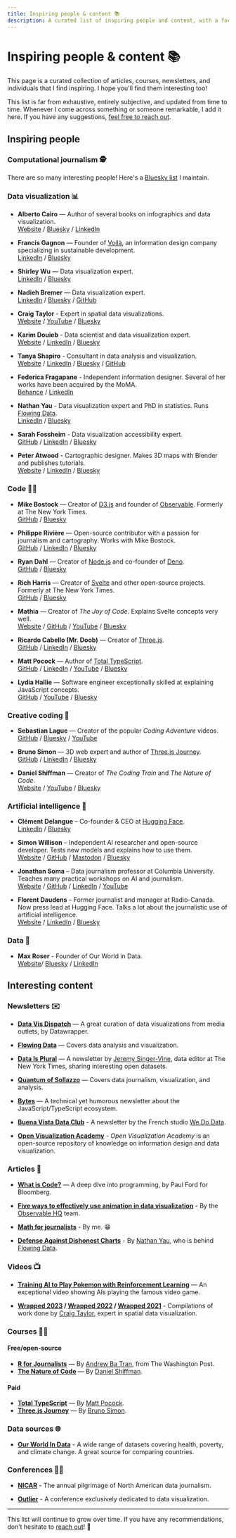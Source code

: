 ```yaml
---
title: Inspiring people & content 📚
description: A curated list of inspiring people and content, with a focus on computational journalism and data visualization.
---
```



# Inspiring people & content 📚

This page is a curated collection of articles, courses, newsletters, and individuals that I find inspiring. I hope you'll find them interesting too!

This list is far from exhaustive, entirely subjective, and updated from time to time. Whenever I come across something or someone remarkable, I add it here. If you have any suggestions, [feel free to reach out](/contact).

<NoticeIntro />

## Inspiring people

### Computational journalism 🕵️

There are so many interesting people! Here's a [Bluesky list](https://bsky.app/profile/did:plc:mphgp7yirv2rmoqyyzidqtdi/lists/3lhjv2vaaif2p) I maintain.

### Data visualization 📊

- **Alberto Cairo** — Author of several books on infographics and data visualization.  
  [Website](https://www.albertocairo.com/) / [Bluesky](https://bsky.app/profile/albertocairo.com) / [LinkedIn](https://www.linkedin.com/in/albertocairo/)

- **Francis Gagnon** — Founder of [Voilà](https://chezvoila.com/), an information design company specializing in sustainable development.  
  [LinkedIn](https://www.linkedin.com/in/gagnonf/) / [Bluesky](https://bsky.app/profile/chezvoila.com) 

- **Shirley Wu** — Data visualization expert.  
  [LinkedIn](https://www.linkedin.com/in/shirleyxywu/) / [Bluesky](https://bsky.app/profile/shirleywu.studio)

- **Nadieh Bremer** — Data visualization expert.  
  [LinkedIn](https://www.linkedin.com/in/nbremer/) / [Bluesky](https://bsky.app/profile/nadiehbremer.com) / [GitHub](https://github.com/nbremer)

- **Craig Taylor** - Expert in spatial data visualizations.  
  [Website](https://mapzilla.co.uk/) / [YouTube](https://www.youtube.com/@mapzillaart) / [Bluesky](https://bsky.app/profile/craigtaylorviz.bsky.social)

- **Karim Douieb** - Data scientist and data visualization expert.  
  [Website](https://www.karim.news/) / [LinkedIn](https://www.linkedin.com/in/karim-douieb/) / [Bluesky](https://bsky.app/profile/karimdouieb.bsky.social)

- **Tanya Shapiro** - Consultant in data analysis and visualization.  
  [Website](https://indievisual.tech/) / [LinkedIn](https://www.linkedin.com/in/shapirotanya/) / [Bluesky](https://bsky.app/profile/tanyashapiro.bsky.social) / [GitHub](https://github.com/tashapiro)

- **Federica Fragapane** - Independent information designer. Several of her works have been acquired by the MoMA.  
  [Behance](https://www.behance.net/FedericaFragapane) / [LinkedIn](https://www.linkedin.com/in/federica-fragapane-3988bb4b/)

- **Nathan Yau** - Data visualization expert and PhD in statistics. Runs [Flowing Data](https://flowingdata.com/).  
  [LinkedIn](https://www.linkedin.com/in/flowingdata/) / [Bluesky](https://bsky.app/profile/flowingdata.com)

- **Sarah Fossheim** - Data visualization accessibility expert.  
  [GitHub](https://github.com/sarahfossheim) / [LinkedIn](https://www.linkedin.com/in/sarah-fossheim/) / [Bluesky](https://bsky.app/profile/fossheim.bsky.social)

- **Peter Atwood** - Cartographic designer. Makes 3D maps with Blender and publishes tutorials.  
  [Website](https://peteratwoodprojects.wordpress.com/) / [LinkedIn](https://www.linkedin.com/in/peter-atwood-60b9ba18a/) / [Bluesky](https://bsky.app/profile/peterincan.bsky.social)

### Code 🧑‍💻

- **Mike Bostock** — Creator of [D3.js](https://github.com/d3/d3) and founder of [Observable](https://observablehq.com/). Formerly at The New York Times.  
  [GitHub](https://github.com/mbostock) / [Bluesky](https://bsky.app/profile/ocks.org)

- **Philippe Rivière** — Open-source contributor with a passion for journalism and cartography. Works with Mike Bostock.  
  [GitHub](https://github.com/fil) / [LinkedIn](https://www.linkedin.com/in/recifs/) / [Bluesky](https://bsky.app/profile/fil.rezo.net)

- **Ryan Dahl** — Creator of [Node.js](https://nodejs.org/en) and co-founder of [Deno](https://deno.com/).  
  [GitHub](https://github.com/ry) / [Bluesky](https://bsky.app/profile/tinyclouds.org)

- **Rich Harris** — Creator of [Svelte](https://svelte.dev/) and other open-source projects. Formerly at The New York Times.  
  [GitHub](https://github.com/rich-harris) / [Bluesky](https://bsky.app/profile/rich-harris.dev)

- **Mathia** — Creator of *The Joy of Code*. Explains Svelte concepts very well.  
  [Website](https://joyofcode.xyz/) / [GitHub](https://github.com/mattcroat) / [YouTube](https://www.youtube.com/@JoyofCodeDev) / [Bluesky](https://bsky.app/profile/joyofcode.bsky.social)

- **Ricardo Cabello (Mr. Doob)** — Creator of [Three.js](https://github.com/mrdoob/three.js/).  
  [GitHub](https://github.com/mrdoob) / [LinkedIn](https://www.linkedin.com/in/mrdoob/) / [Bluesky](https://bsky.app/profile/mrdoob.com)

- **Matt Pocock** — Author of [Total TypeScript](https://www.totaltypescript.com/).  
  [GitHub](https://github.com/mattpocock) / [LinkedIn](https://www.linkedin.com/in/mapocock/) / [YouTube](https://www.youtube.com/@mattpocockuk) / [Bluesky](https://bsky.app/profile/mattpocock.com)

- **Lydia Hallie** — Software engineer exceptionally skilled at explaining JavaScript concepts.  
  [GitHub](https://github.com/lydiahallie) / [YouTube](https://www.youtube.com/@theavocoder) / [Bluesky](https://bsky.app/profile/lydiahallie.com)

### Creative coding 🦄

- **Sebastian Lague** — Creator of the popular *Coding Adventure* videos.  
  [GitHub](https://github.com/SebLague) / [Bluesky](https://bsky.app/profile/sebastianlague.bsky.social) / [YouTube](https://www.youtube.com/@SebastianLague)

- **Bruno Simon** — 3D web expert and author of [Three.js Journey](https://threejs-journey.com/).  
  [GitHub](https://github.com/brunosimon/) / [LinkedIn](https://www.linkedin.com/in/simonbruno77/) / [Bluesky](https://bsky.app/profile/bruno-simon.bsky.social)

- **Daniel Shiffman** — Creator of *The Coding Train* and *The Nature of Code*.  
  [Website](https://thecodingtrain.com/) / [YouTube](https://www.youtube.com/thecodingtrain) / [Bluesky](https://bsky.app/profile/shiffman.lol)

### Artificial intelligence 🧠

- **Clément Delangue** – Co-founder & CEO at [Hugging Face](https://huggingface.co/).  
  [LinkedIn](https://www.linkedin.com/in/clementdelangue/) / [Bluesky](https://bsky.app/profile/clem.hf.co)

- **Simon Willison** – Independent AI researcher and open-source developer. Tests new models and explains how to use them.  
  [Website](https://simonwillison.net/) / [GitHub](https://github.com/simonw) / [Mastodon](https://fedi.simonwillison.net/@simon) / [Bluesky](https://bsky.app/profile/simonwillison.net)

- **Jonathan Soma** – Data journalism professor at Columbia University. Teaches many practical workshops on AI and journalism.  
  [Website](https://jonathansoma.com/) / [GitHub](https://github.com/jsoma) / [LinkedIn](https://www.linkedin.com/in/jsoma/) / [YouTube](https://www.youtube.com/channel/UCg3t2I9DIsU1HxNOHoPcLlw)

- **Florent Daudens** – Former journalist and manager at Radio-Canada. Now press lead at Hugging Face. Talks a lot about the journalistic use of artificial intelligence.  
  [Website](https://fdaudens.com/) / [LinkedIn](https://www.linkedin.com/in/fdaudens/) / [Bluesky](https://bsky.app/profile/fdaudens.bsky.social)

### Data 🔢

- **Max Roser** - Founder of Our World in Data.  
  [Website](https://ourworldindata.org/)/ [Bluesky](https://bsky.app/profile/maxroser.bsky.social) / [LinkedIn](https://www.linkedin.com/in/max-roser-445884337/)

## Interesting content

### Newsletters ✉️

- **[Data Vis Dispatch](https://blog.datawrapper.de/newsletter/)** — A great curation of data visualizations from media outlets, by Datawrapper.

- **[Flowing Data](https://flowingdata.com/newsletter/)** — Covers data analysis and visualization.

- **[Data Is Plural](https://www.data-is-plural.com/)** — A newsletter by [Jeremy Singer-Vine](https://www.jsvine.com/), data editor at The New York Times, sharing interesting open datasets.

- **[Quantum of Sollazzo](https://puntofisso.net/newsletter/)** — Covers data journalism, visualization, and analysis.

- **[Bytes](https://bytes.dev/)** — A technical yet humorous newsletter about the JavaScript/TypeScript ecosystem.

- **[Buena Vista Data Club](https://wedodata.fr/newsletter/)** - A newsletter by the French studio [We Do Data](https://wedodata.fr/).

- **[Open Visualization Academy](https://openvisualizationacademy.beehiiv.com/)** - *Open Visualization Academy* is an open-source repository of knowledge on information design and data visualization.


### Articles 👀

- **[What is Code?](https://www.bloomberg.com/graphics/2015-paul-ford-what-is-code/)** — A deep dive into programming, by Paul Ford for Bloomberg.

- **[Five ways to effectively use animation in data visualization](https://observablehq.com/blog/effective-animation)** - By the [Observable HQ](https://observablehq.com/) team.

- **[Math for journalists](https://observablehq.com/@nshiab/math-for-journalists)** - By me. 😁

- **[Defense Against Dishonest Charts](https://flowingdata.com/projects/dishonest-charts/)** - By [Nathan Yau](https://flowingdata.com/about-nathan/), who is behind [Flowing Data](https://flowingdata.com).

### Videos 📺

- **[Training AI to Play Pokemon with Reinforcement Learning](https://www.youtube.com/watch?v=DcYLT37ImBY)** — An exceptional video showing AIs playing the famous video game.

- **[Wrapped 2023](https://www.youtube.com/watch?v=Udm66r3SP74) / [Wrapped 2022](https://www.youtube.com/watch?v=KLsR7IXYdP0) / [Wrapped 2021](https://www.youtube.com/watch?v=w1aH73qMQIo)** - Compilations of work done by [Craig Taylor](https://mapzilla.co.uk/), expert in spatial data visualization.

### Courses 🧑‍🏫

#### Free/open-source

- **[R for Journalists](https://learn.r-journalism.com/en/)** — By [Andrew Ba Tran](https://bsky.app/profile/abtran.bsky.social), from The Washington Post.
- **[The Nature of Code](https://natureofcode.com/)** — By [Daniel Shiffman](https://bsky.app/profile/shiffman.lol).

#### Paid

- **[Total TypeScript](https://www.totaltypescript.com/)** — By [Matt Pocock](https://bsky.app/profile/mattpocock.com).
- **[Three.js Journey](https://threejs-journey.com/)** — By [Bruno Simon](https://bsky.app/profile/bruno-simon.bsky.social).


### Data sources 🌐

- **[Our World In Data](https://ourworldindata.org/)** - A wide range of datasets covering health, poverty, and climate change. A great source for comparing countries.

### Conferences 🧑‍🏫

- **[NICAR](https://www.ire.org/training/conferences/)** - The annual pilgrimage of North American data journalism.

- **[Outlier](https://www.outlierconf.com/)** - A conference exclusively dedicated to data visualization.

---

This list will continue to grow over time. If you have any recommendations, don’t hesitate to [reach out](/contact)! 🚀


<NoticeEnd />